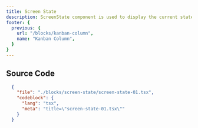 ```yaml
---
title: Screen State
description: ScreenState component is used to display the current state of the screen. It is used to show the loading, error, and empty states of the screen.
footer: {
  previous: {
    url: "/blocks/kanban-column",
    name: "Kanban Column",
  }
}
---
```



<ComponentPreview className="rounded-2xl">
  <ScreenState01 />
</ComponentPreview>

## Source Code

```json doc-gen:file
  {
    "file": "./blocks/screen-state/screen-state-01.tsx",
    "codeblock": {
      "lang": "tsx",
      "meta": "title=\"screen-state-01.tsx\""
    }
  }
```